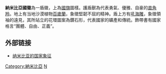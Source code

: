 {{Infobox coat of arms
|name             = 纳米比亚国徽
|image            = Coat of Arms of Namibia.svg
|image_width      = 250
|middle           = National Seal of Namibia.svg
|middle_width     = 150
|middle_caption   = 总统徽章
|lesser           = Coat of arms of South West Africa.svg
|lesser_alt       = 
|lesser_width     = 150
|lesser_caption   = [[西南非|西南非]]殖民地时期徽章
|armiger          = [[纳米比亚共和国|纳米比亚共和国]]
|year_adopted     = 1990
|crest            =  上為[[納米比亞國旗|國旗]]圖樣。
|torse            = 護盾獸為代表勇氣、優雅、自豪的[[南非劍羚|直角羚]]。地上有当地沙漠植物[[百歲蘭|百歲蘭]]，象徵堅韌不屈的精神。
|shield           = 盾上方有[[吼海雕|吼海雕]]，象徵領袖的遠見，其所站立的花環圖案為鑽石形，代表國家的礦產和傳統。飾帶書有國家格言“團體、自由、正義”。

|supporters       = 
|compartment      = 
|motto            = “團體、自由、正義”。
|orders           = 
|other_elements   = 
|earlier_versions =
|use              = 
}}
'''納米比亞國徽'''為一盾徽，上為[[納米比亞國旗|國旗]]圖樣。護盾獸為代表勇氣、優雅、自豪的[[南非劍羚|直角羚]]。地上有当地沙漠植物[[百歲蘭|百歲蘭]]，象徵堅韌不屈的精神。盾上方有[[吼海雕|吼海雕]]，象徵領袖的遠見，其所站立的花環圖案為鑽石形，代表國家的礦產和傳統。飾帶書有國家格言“團體、自由、正義”。

==外部链接==
*[http://www.orusovo.com/symbols/ 纳米比亚的国家象征]

{{非洲题目|国徽}}
[[Category:納米比亞|Category:納米比亞]]
[[Category:國徽|N]]